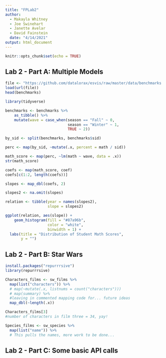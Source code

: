 ```yaml
---
title: "FPLab2"
author: 
  - Makayla Whitney
  - Joe Swinehart
  - Janette Avelar
  - David Fainstein
  date: "4/14/2021"
output: html_document
---
```


```r
knitr::opts_chunk$set(echo = TRUE)
```

## Lab 2 - Part A: Multiple Models
```r
file <- "https://github.com/datalorax/esvis/raw/master/data/benchmarks.rda"
load(url(file))
head(benchmarks)
```

```r
library(tidyverse)

benchmarks <- benchmarks %>%
	as_tibble() %>%
	mutate(wave = case_when(season == "Fall" ~ 0,
	                        season == "Winter" ~ 1,
	                        TRUE ~ 2))

by_sid <- split(benchmarks, benchmarks$sid)

perc <- map(by_sid, ~mutate(.x, percent = math / sid))

math_score <- map(perc, ~lm(math ~ wave, data = .x))
str(math_score)

coefs <- map(math_score, coef)
coefs[c(1:2, length(coefs))]

slopes <- map_dbl(coefs, 2)

slopes2 <- na.omit(slopes)

relation <- tibble(year = names(slopes2),
                   slope = slopes2)

ggplot(relation, aes(slope)) +
    geom_histogram(fill = "#87a96b",
                   color = "white", 
                   binwidth = 1) +
  labs(title = "Distribution of Student Math Scores",
       y = "")

```


## Lab 2 - Part B: Star Wars
```r
install.packages("repurrrsive")
library(repurrrsive)

Characters_films <- sw_films %>% 
  map(list("characters")) %>% 
  # map(~mutate(.x, listnums = count("characters")))
  # map(summary) %>% 
  #leaving in commented mapping code for... future ideas
  map_dbl(~length(.x))

Characters_films[3]
#number of characters in film three = 34, yay!

Species_films <- sw_species %>% 
  map(list("name")) %>% 
  # This pulls the names, more work to be done...

```


## Lab 2 - Part C: Some basic API calls




